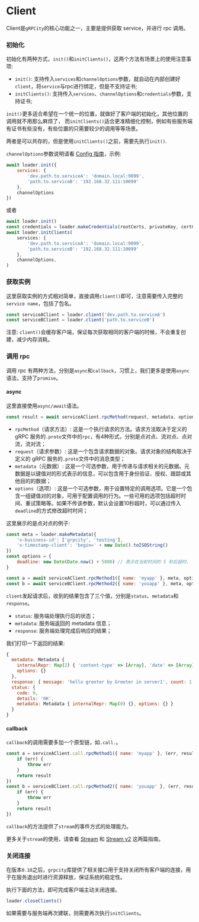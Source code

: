 # Client

Client是`gRPCity`的核心功能之一，主要是提供获取 service，并进行 rpc 调用。

### 初始化

初始化有两种方式，`init()`和`initClients()`，这两个方法有场景上的使用注意事项:

- `init()`: 支持传入`services`和`channelOptions`参数，就自动在内部创建好`client`，将`service`与rpc进行绑定，但是不支持证书;
- `initClients()`: 支持传入`services`、`channelOptions`和`credentials`参数，支持证书;

`init()`更多适合希望在一个统一的位置，就做好了客户端的初始化，其他位置的调用就不用那么麻烦了，
而`initClients()`适合更准精细化控制，例如有些服务端有证书有些没有，有些位置的只需要较少的调用等等场景。

两者是可以共存的，但是使用`initClients()`之前，需要先执行`init()`.

`channelOptions`参数说明请看 [Config 指南](/zh/guide/config)，示例:

```js
await loader.init({
    services: {
        'dev.path.to.serviceA': 'domain.local:9099',
        'path.to.serviceB': '192.168.32.111:10099'
    },
    channelOptions
})
```

或者

```js
await loader.init()
const credentials = loader.makeCredentials(rootCerts, privateKey, certChain, verifyOptions)
await loader.initClients(
    services: {
        'dev.path.to.serviceA': 'domain.local:9099',
        'path.to.serviceB': '192.168.32.111:10099'
    },
    channelOptions,
)
```

### 获取实例

这里获取实例的方式相对简单，直接调用`client()`即可，注意需要传入完整的`service name`，包括了包名。

```js
const serviceAClient = loader.client('dev.path.to.serviceA')
const serviceBClient = loader.client('path.to.serviceB')
```

注意: `client()`会缓存客户端，保证每次获取相同的客户端的时候，不会重复创建，减少内存消耗。

### 调用 rpc

调用 rpc 有两种方法，分别是`async`和`callback`，习惯上，我们更多是使用`async`语法，支持了`promise`。

#### async

这里直接使用`async/await`语法。

```js
const result = await serviceAClient.rpcMethod(request, metadata, options)
```

- `rpcMethod`（请求方法）: 这是一个执行请求的方法。请求方法取决于定义的 gRPC 服务的`.proto`文件中的`rpc`，有4种形式，分别是点对点、流对点、点对流，流对流；
- `request`（请求参数）: 这是一个包含请求数据的对象。请求对象的结构取决于定义的 gRPC 服务的`.proto`文件中的消息类型；
- `metadata`（元数据）: 这是一个可选参数，用于传递与请求相关的元数据。元数据是以键值对的形式表示的信息，可以包含用于身份验证、授权、跟踪或其他目的的数据；
- `options`（选项）: 这是一个可选参数，用于设置特定的调用选项。它是一个包含一组键值对的对象，可用于配置调用的行为。一些可用的选项包括超时时间、重试策略等。如果不传该参数，默认会设置10秒超时，可以通过传入`deadline`的方式修改超时时间；

这里展示的是点对点的例子:
```js
const meta = loader.makeMetadata({
    'x-business-id': ['grpcity', 'testing'],
    'x-timestamp-client': 'begin=' + new Date().toISOString()
})
const options = {
    deadline: new Date(Date.now() + 5000) // 表示在当前时间的 5 秒后超时。
}

const a = await serviceAClient.rpcMethod1({ name: 'myapp' }, meta, options)
const b = await serviceBClient.rpcMethod2({ name: 'youapp' }, meta, options)
```

`client`发起请求后，收到的结果包含了三个值，分别是`status`、`metadata`和`response`。
- `status`: 服务端处理执行后的状态；
- `metadata`: 服务端返回的 metadata 信息；
- `response`: 服务端处理完成后响应的结果；

我们打印一下返回的结果:

```js
{
  metadata: Metadata {
    internalRepr: Map(2) { 'content-type' => [Array], 'date' => [Array] },
    options: {}
  },
  response: { message: 'hello greeter by Greeter in server1', count: 1 },
  status: {
    code: 0,
    details: 'OK',
    metadata: Metadata { internalRepr: Map(0) {}, options: {} }
  }
}
```

#### callback

`callback`的调用需要多加一个原型链，如`.call.`。

```js
const a = serviceAClient.call.rpcMethod1({ name: 'myapp' }, (err, result) => {
    if (err) {
        throw err
    }
    return result
})
const b = serviceBClient.call.rpcMethod2({ name: 'youapp' }, (err, result) => {
    if (err) {
        throw err
    }
    return result
})
```

`callback`的方法提供了`stream`的事件方式的处理能力。

更多关于`stream`的使用，请查看 [Stream](/zh/guide/stream) 和 [Stream v2](/zh/guide/stream-v2) 这两篇指南。


### 关闭连接

在版本`0.10`之后，`grpcity`库提供了相关接口用于支持关闭所有客户端的连接，用于在服务退出时进行资源释放，保证系统的稳定性。

执行下面的方法，即可完成客户端主动关闭连接。
```js
loader.closeClients()
```

如果需要与服务端再次建联，则需要再次执行`initClients`。
